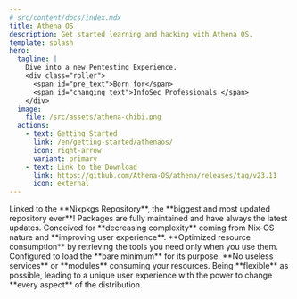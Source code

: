 ```yaml
---
# src/content/docs/index.mdx
title: Athena OS
description: Get started learning and hacking with Athena OS.
template: splash
hero:
  tagline: |
    Dive into a new Pentesting Experience.
    <div class="roller">
      <span id="pre_text">Born for</span>
      <span id="changing_text">InfoSec Professionals.</span>
    </div>
  image:
    file: /src/assets/athena-chibi.png
  actions:
    - text: Getting Started
      link: /en/getting-started/athenaos/
      icon: right-arrow
      variant: primary
    - text: Link to the Download
      link: https://github.com/Athena-OS/athena/releases/tag/v23.11
      icon: external
---
```



<StatusComponent />
<TimelineComponent />

<CardGrid stagger>
  <Card title="Pentesting" icon="add-document">
    Linked to the **Nixpkgs Repository**, the **biggest and most updated repository ever**! 
    Packages are fully maintained and have always the latest updates.
  </Card>
  <Card title="User-oriented" icon="star">
   Conceived for **decreasing complexity** coming from Nix-OS nature and **improving user experience**.
  </Card>
  <Card title="Performance" icon="rocket">
    **Optimized resource consumption** by retrieving the tools you need only when you use them.
    Configured to load the **bare minimum** for its purpose. **No useless services** or **modules** consuming your resources.
  </Card>
  <Card title="Flexibilty" icon="puzzle">
    Being **flexible** as possible, leading to a unique user experience with the power to change **every aspect** of the distribution.
  </Card>
</CardGrid>

<ScriptWorkaround />
